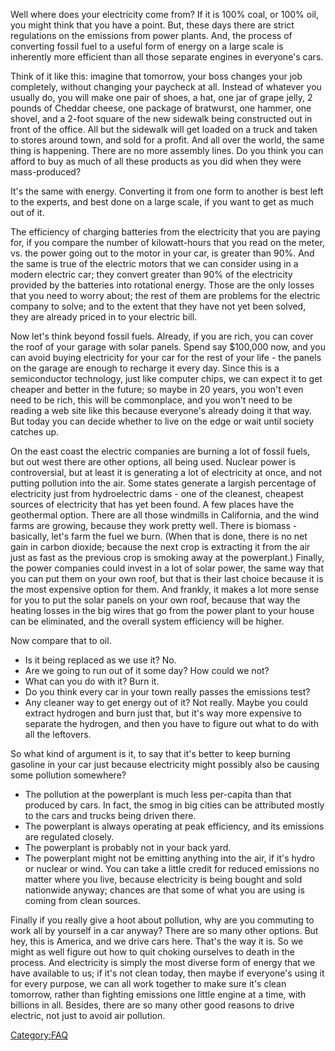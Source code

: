 Well where does your electricity come from?  If it is 100% coal, or 100% oil, you might think that you have a point.  But, these days there are strict regulations on the emissions from power plants.  And, the process of converting fossil fuel to a useful form of energy on a large scale is inherently more efficient than all those separate engines in everyone's cars.  

Think of it like this: imagine that tomorrow, your boss changes your job completely, without changing your paycheck at all.  Instead of whatever you usually do, you will make one pair of shoes, a hat, one jar of grape jelly, 2 pounds of Cheddar cheese, one package of bratwurst, one hammer, one shovel, and a 2-foot square of the new sidewalk being constructed out in front of the office.  All but the sidewalk will get loaded on a truck and taken to stores around town, and sold for a profit.  And all over the world, the same thing is happening.  There are no more assembly lines.  Do you think you can afford to buy as much of all these products as you did when they were mass-produced?

It's the same with energy.  Converting it from one form to another is best left to the experts, and best done on a large scale, if you want to get as much out of it.

The efficiency of charging batteries from the electricity that you are paying for, if you compare the number of kilowatt-hours that you read on the meter, vs. the power going out to the motor in your car, is greater than 90%.  And the same is true of the electric motors that we can consider using in a modern electric car; they convert greater than 90% of the electricity provided by the batteries into rotational energy.  Those are the only losses that you need to worry about; the rest of them are problems for the electric company to solve; and to the extent that they have not yet been solved, they are already priced in to your electric bill.

Now let's think beyond fossil fuels.  Already, if you are rich, you can cover the roof of your garage with solar panels.  Spend say $100,000 now, and you can avoid buying electricity for your car for the rest of your life - the panels on the garage are enough to recharge it every day.  Since this is a semiconductor technology, just like computer chips, we can expect it to get cheaper and better in the future; so maybe in 20 years, you won't even need to be rich, this will be commonplace, and you won't need to be reading a web site like this because everyone's already doing it that way.  But today you can decide whether to live on the edge or wait until society catches up.

On the east coast the electric companies are burning a lot of fossil fuels, but out west there are other options, all being used.  Nuclear power is controversial, but at least it is generating a lot of electricity at once, and not putting pollution into the air.  Some states generate a largish percentage of electricity just from hydroelectric dams - one of the cleanest, cheapest sources of electricity that has yet been found.  A few places have the geothermal option.  There are all those windmills in California, and the wind farms are growing, because they work pretty well.  There is biomass - basically, let's farm the fuel we burn.  (When that is done, there is no net gain in carbon dioxide; because the next crop is extracting it from the air just as fast as the previous crop is smoking away at the powerplant.)  Finally, the power companies could invest in a lot of solar power, the same way that you can put them on your own roof, but that is their last choice because it is the most expensive option for them.  And frankly, it makes a lot more sense for you to put the solar panels on your own roof, because that way the heating losses in the big wires that go from the power plant to your house can be eliminated, and the overall system efficiency will be higher.

Now compare that to oil.
*Is it being replaced as we use it?  No.
*Are we going to run out of it some day?  How could we not?  
*What can you do with it?  Burn it. 
*Do you think every car in your town really passes the emissions test?
*Any cleaner way to get energy out of it?  Not really.  Maybe you could extract hydrogen and burn just that, but it's way more expensive to separate the hydrogen, and then you have to figure out what to do with all the leftovers.

So what kind of argument is it, to say that it's better to keep burning gasoline in your car just because electricity might possibly also be causing some pollution somewhere?
*The pollution at the powerplant is much less per-capita than that produced by cars.  In fact, the smog in big cities can be attributed mostly to the cars and trucks being driven there.
*The powerplant is always operating at peak efficiency, and its emissions are regulated closely.
*The powerplant is probably not in your back yard.
*The powerplant might not be emitting anything into the air, if it's hydro or nuclear or wind.  You can take a little credit for reduced emissions no matter where you live, because electricity is being bought and sold nationwide anyway; chances are that some of what you are using is coming from clean sources.

Finally if you really give a hoot about pollution, why are you commuting to work all by yourself in a car anyway?  There are so many other options.  But hey, this is America, and we drive cars here.  That's the way it is.  So we might as well figure out how to quit choking ourselves to death in the process.  And electricity is simply the most diverse form of energy that we have available to us; if it's not clean today, then maybe if everyone's using it for every purpose, we can all work together to make sure it's clean tomorrow, rather than fighting emissions one little engine at a time, with billions in all.  Besides, there are so many other good reasons to drive electric, not just to avoid air pollution.

[[Category:FAQ]]